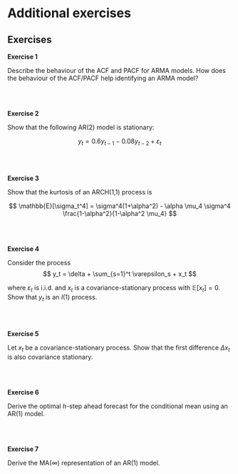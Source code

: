 # Additional exercises {#session09}


## Exercises

**Exercise 1**

Describe the behaviour of the ACF and PACF for ARMA models. How does the behaviour of the ACF/PACF help identifying an ARMA model?

<br>
<br>



**Exercise 2**

Show that the following AR(2) model is stationary:

$$
y_t = 0.6 y_{t-1} - 0.08 y_{t-2} + \varepsilon_t
$$

<br>
<br>


**Exercise 3**

Show that the kurtosis of an ARCH(1,1) process is 

$$
\mathbb{E}[\sigma_t^4] = \sigma^4(1+\alpha^2) - \alpha \mu_4 \sigma^4 \frac{1-\alpha^2}{1-\alpha^2 \mu_4}
$$


<br>
<br>


**Exercise 4**

Consider the process
$$
y_t = \delta + \sum_{s=1}^t \varepsilon_s + x_t
$$

where $\varepsilon_t$ is i.i.d. and $x_t$ is a covariance-stationary process with $\mathbb{E}[x_t] = 0$. Show that $y_t$ is an $I(1)$ process.


<br>
<br>


**Exercise 5**

Let $x_t$ be a covariance-stationary process. Show that the first difference $\Delta x_t$ is also covariance stationary.




<br>
<br>

**Exercise 6**

Derive the optimal $h$-step ahead forecast for the conditional mean using an AR(1) model.


<br>
<br>

**Exercise 7**

Derive the MA($\infty$) representation of an AR(1) model.

<br>
<br>

<!-- `r if (knitr::is_html_output()) ' -->
<!-- # References {-} -->
<!-- '` -->
